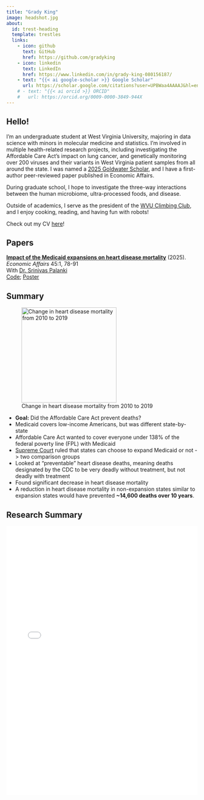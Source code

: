 ```yaml
---
title: "Grady King"
image: headshot.jpg
about:
  id: trest-heading
  template: trestles
  links:
    - icon: github
      text: GitHub
      href: https://github.com/gradyking
    - icon: linkedin
      text: LinkedIn
      href: https://www.linkedin.com/in/grady-king-080156187/
    - text: "{{< ai google-scholar >}} Google Scholar"
      url: https://scholar.google.com/citations?user=UPBWaa4AAAAJ&hl=en&oi=ao
    # - text: "{{< ai orcid >}} ORCID"
    #   url: https://orcid.org/0009-0000-3849-944X
---
```

:::{#trest-heading}
## Hello!
I'm an undergraduate student at West Virginia University, majoring in data science with minors in molecular medicine and statistics. I'm involved in multiple health-related research projects, including investigating the Affordable Care Act's impact on lung cancer, and genetically monitoring over 200 viruses and their variants in West Virginia patient samples from all around the state. I was named a [2025 Goldwater Scholar](https://wvutoday.wvu.edu/stories/2025/04/22/three-wvu-students-named-goldwater-scholars), and I have a first-author peer-reviewed paper published in Economic Affairs.

During graduate school, I hope to investigate the three-way interactions between the human microbiome, ultra-processed foods, and disease. 

Outside of academics, I serve as the president of the [WVU Climbing Club](https://wvuclimbingclub.github.io), and I enjoy cooking, reading, and having fun with robots!

Check out my CV [here](https://docs.google.com/viewer?url=https://raw.githubusercontent.com/gradyking/gradyking/refs/heads/main/Grady%20King%20Current%20CV.pdf)!

:::

## Papers {#papers}
[**Impact of the Medicaid expansions on heart disease mortality**](https://doi.org/10.1111/ecaf.12685){.paper-link} (2025). *Economic Affairs* 45:1, 78-91  
[With [Dr. Srinivas Palanki](https://srinivaspalanki.faculty.wvu.edu)]{.coauthor}  
[Code](https://github.com/gradyking/ACA-Research); [Poster](https://docs.google.com/viewer?url=https://raw.githubusercontent.com/gradyking/ACA-Research/refs/heads/main/poster/Summer%202023%20Poster.pdf)

::: {.callout-note collapse="false"}
## Summary

<!-- <p style="float: right; margin: 0 0 1em 1em;">
  <img src="media/HDM.png" alt="Description" width="250">
</p> -->

::: {.float-right}
![Change in heart disease mortality from 2010 to 2019](media/HDM.png){.lightbox width=250px}
:::

- **Goal:** Did the Affordable Care Act prevent deaths?
- Medicaid covers low-income Americans, but was different state-by-state
- Affordable Care Act wanted to cover everyone under 138% of the federal poverty line (FPL) with Medicaid
- [Supreme Court](https://www.oyez.org/cases/2011/11-393) ruled that states can choose to expand Medicaid or not -> two comparison groups
- Looked at "preventable" heart disease deaths, meaning deaths designated by the CDC to be very deadly without treatment, but not deadly with treatment
- Found significant decrease in heart disease mortality
- A reduction in heart disease mortality in non-expansion states similar to expansion states would have prevented **~14,600 deaths over 10 years**.
:::

## Research Summary

<div style="position: relative; width: 100%; padding-top: 140%; height: 0;">
  <iframe src="researchSummary.pdf" style="position: absolute; top: 0; left: 0; width: 100%; height: 100%;" frameborder="0"></iframe>
</div>